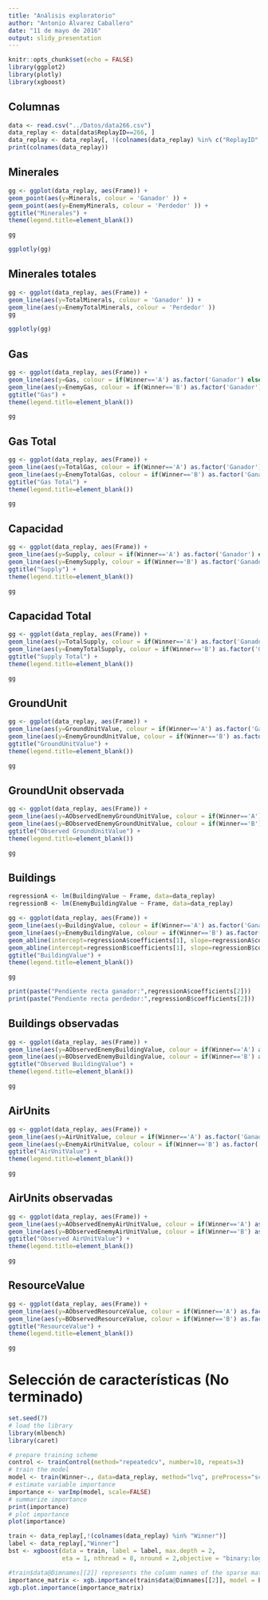 ```yaml
---
title: "Análisis exploratorio"
author: "Antonio Álvarez Caballero"
date: "11 de mayo de 2016"
output: slidy_presentation
---
```


```r
knitr::opts_chunk$set(echo = FALSE)
library(ggplot2)
library(plotly)
library(xgboost)
```

## Columnas

```r
data <- read.csv("../Datos/data266.csv")
data_replay <- data[data$ReplayID==266, ]
data_replay <- data_replay[, !(colnames(data_replay) %in% c("ReplayID","Duration"))]
print(colnames(data_replay))
```



## Minerales

```r
gg <- ggplot(data_replay, aes(Frame)) +
geom_point(aes(y=Minerals, colour = 'Ganador' )) +
geom_point(aes(y=EnemyMinerals, colour = 'Perdedor' )) +
ggtitle("Minerales") +
theme(legend.title=element_blank())

gg

ggplotly(gg)

```

## Minerales totales

```r
gg <- ggplot(data_replay, aes(Frame)) +
geom_line(aes(y=TotalMinerals, colour = 'Ganador' )) +
geom_line(aes(y=EnemyTotalMinerals, colour = 'Perdedor' ))
gg

ggplotly(gg)
```

## Gas

```r
gg <- ggplot(data_replay, aes(Frame)) +
geom_line(aes(y=Gas, colour = if(Winner=='A') as.factor('Ganador') else as.factor('Perdedor')  )) +
geom_line(aes(y=EnemyGas, colour = if(Winner=='B') as.factor('Ganador') else as.factor('Perdedor') )) +
ggtitle("Gas") +
theme(legend.title=element_blank())

gg
```

## Gas Total

```r
gg <- ggplot(data_replay, aes(Frame)) +
geom_line(aes(y=TotalGas, colour = if(Winner=='A') as.factor('Ganador') else as.factor('Perdedor') )) +
geom_line(aes(y=EnemyTotalGas, colour = if(Winner=='B') as.factor('Ganador') else as.factor('Perdedor') )) +
ggtitle("Gas Total") +
theme(legend.title=element_blank())

gg
```

## Capacidad

```r
gg <- ggplot(data_replay, aes(Frame)) +
geom_line(aes(y=Supply, colour = if(Winner=='A') as.factor('Ganador') else as.factor('Perdedor') )) +
geom_line(aes(y=EnemySupply, colour = if(Winner=='B') as.factor('Ganador') else as.factor('Perdedor') )) +
ggtitle("Supply") +
theme(legend.title=element_blank())

gg
```

## Capacidad Total

```r
gg <- ggplot(data_replay, aes(Frame)) +
geom_line(aes(y=TotalSupply, colour = if(Winner=='A') as.factor('Ganador') else as.factor('Perdedor') )) +
geom_line(aes(y=EnemyTotalSupply, colour = if(Winner=='B') as.factor('Ganador') else as.factor('Perdedor') )) +
ggtitle("Supply Total") +
theme(legend.title=element_blank())

gg
```


## GroundUnit

```r
gg <- ggplot(data_replay, aes(Frame)) +
geom_line(aes(y=GroundUnitValue, colour = if(Winner=='A') as.factor('Ganador') else as.factor('Perdedor') )) +
geom_line(aes(y=EnemyGroundUnitValue, colour = if(Winner=='B') as.factor('Ganador') else as.factor('Perdedor') )) +
ggtitle("GroundUnitValue") +
theme(legend.title=element_blank())

gg
```

## GroundUnit observada

```r
gg <- ggplot(data_replay, aes(Frame)) +
geom_line(aes(y=AObservedEnemyGroundUnitValue, colour = if(Winner=='A') as.factor('Ganador') else as.factor('Perdedor') )) +
geom_line(aes(y=BObservedEnemyGroundUnitValue, colour = if(Winner=='B') as.factor('Ganador') else as.factor('Perdedor') )) +
ggtitle("Observed GroundUnitValue") +
theme(legend.title=element_blank())

gg
```


## Buildings

```r

regressionA <- lm(BuildingValue ~ Frame, data=data_replay)
regressionB <- lm(EnemyBuildingValue ~ Frame, data=data_replay)

gg <- ggplot(data_replay, aes(Frame)) +
geom_line(aes(y=BuildingValue, colour = if(Winner=='A') as.factor('Ganador') else as.factor('Perdedor') )) +
geom_line(aes(y=EnemyBuildingValue, colour = if(Winner=='B') as.factor('Ganador') else as.factor('Perdedor') )) +
geom_abline(intercept=regressionA$coefficients[1], slope=regressionA$coefficients[2]) +
geom_abline(intercept=regressionB$coefficients[1], slope=regressionB$coefficients[2]) +
ggtitle("BuildingValue") +
theme(legend.title=element_blank())

gg

print(paste("Pendiente recta ganador:",regressionA$coefficients[2]))
print(paste("Pendiente recta perdedor:",regressionB$coefficients[2]))


```

## Buildings observadas

```r
gg <- ggplot(data_replay, aes(Frame)) +
geom_line(aes(y=AObservedEnemyBuildingValue, colour = if(Winner=='A') as.factor('Ganador') else as.factor('Perdedor') )) +
geom_line(aes(y=BObservedEnemyBuildingValue, colour = if(Winner=='B') as.factor('Ganador') else as.factor('Perdedor') )) +
ggtitle("Observed BuildingValue") +
theme(legend.title=element_blank())

gg
```

## AirUnits

```r
gg <- ggplot(data_replay, aes(Frame)) +
geom_line(aes(y=AirUnitValue, colour = if(Winner=='A') as.factor('Ganador') else as.factor('Perdedor') )) +
geom_line(aes(y=EnemyAirUnitValue, colour = if(Winner=='B') as.factor('Ganador') else as.factor('Perdedor') )) +
ggtitle("AirUnitValue") +
theme(legend.title=element_blank())

gg
```

## AirUnits observadas

```r
gg <- ggplot(data_replay, aes(Frame)) +
geom_line(aes(y=AObservedEnemyAirUnitValue, colour = if(Winner=='A') as.factor('Ganador') else as.factor('Perdedor') )) +
geom_line(aes(y=BObservedEnemyAirUnitValue, colour = if(Winner=='B') as.factor('Ganador') else as.factor('Perdedor') )) +
ggtitle("Observed AirUnitValue") +
theme(legend.title=element_blank())

gg
```

## ResourceValue

```r
gg <- ggplot(data_replay, aes(Frame)) +
geom_line(aes(y=AObservedResourceValue, colour = if(Winner=='A') as.factor('Ganador') else as.factor('Perdedor') )) +
geom_line(aes(y=BObservedResourceValue, colour = if(Winner=='B') as.factor('Ganador') else as.factor('Perdedor') )) +
ggtitle("ResourceValue") +
theme(legend.title=element_blank())

gg
```

# Selección de características (No terminado)

```r
set.seed(7)
# load the library
library(mlbench)
library(caret)

# prepare training scheme
control <- trainControl(method="repeatedcv", number=10, repeats=3)
# train the model
model <- train(Winner~., data=data_replay, method="lvq", preProcess="scale", trControl=control)
# estimate variable importance
importance <- varImp(model, scale=FALSE)
# summarize importance
print(importance)
# plot importance
plot(importance)
```

```r
train <- data_replay[,!(colnames(data_replay) %in% "Winner")]
label <- data_replay[,"Winner"]
bst <- xgboost(data = train, label = label, max.depth = 2,
               eta = 1, nthread = 8, nround = 2,objective = "binary:logistic")

#train$data@Dimnames[[2]] represents the column names of the sparse matrix.
importance_matrix <- xgb.importance(train$data@Dimnames[[2]], model = bst)
xgb.plot.importance(importance_matrix)
```


